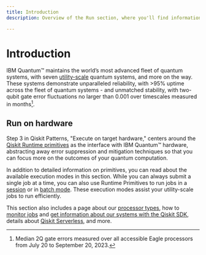 ```yaml
---
title: Introduction
description: Overview of the Run section, where you'll find information on Qiskit Runtime primitives, execution modes, IBM Quantum systems, and executing jobs

---
```


# Introduction

IBM Quantum&trade; maintains the world’s most advanced fleet of quantum systems, with seven [utility-scale](https://www.ibm.com/blog/announcement/new-ibm-quantum-systems-on-the-ibm-cloud/) quantum systems, and more on the way. These systems demonstrate unparalleled reliability, with >95% uptime across the fleet of quantum systems - and unmatched stability, with two-qubit gate error fluctuations no larger than 0.001 over timescales measured in months[^1].

## Run on hardware

Step 3 in Qiskit Patterns, "Execute on target hardware," centers around the [Qiskit Runtime primitives](/run/primitives) as the interface with IBM Quantum&trade; hardware, abstracting away error suppression and mitigation techniques so that you can focus more on the outcomes of your quantum computation.

In addition to detailed information on primitives, you can read about the available execution modes in this section. While you can always submit a single job at a time, you can also use Runtime Primitives to run jobs in a [session](/run/sessions) or in [batch mode](/run/run-jobs-batch). These execution modes assist your utility-scale jobs to run efficiently. 

This section also includes a page about our [processor types](/run/processor-types), how to [monitor jobs](/run/monitor-job) and [get information about our systems with the Qiskit SDK](/run/get-backend-information), details about [Qiskit Serverless](/run/quantum-serverless), and more.

[^1]: Median 2Q gate errors measured over all accessible Eagle processors from July 20 to September 20, 2023.